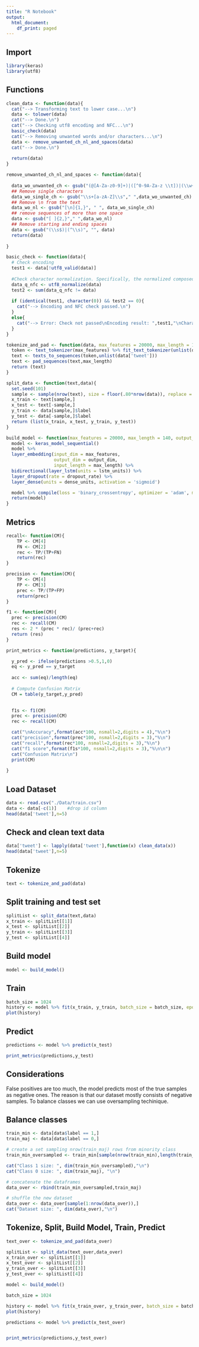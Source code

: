 ```yaml
---
title: "R Notebook"
output:
  html_document:
    df_print: paged
---
```


## Import
```r
library(keras)
library(utf8)
```

## Functions
```r


clean_data <- function(data){
  cat("--> Transforming text to lower case...\n")
  data <- tolower(data)
  cat("--> Done.\n")
  cat("--> Checking utf8 encoding and NFC...\n")
  basic_check(data)
  cat("--> Removing unwanted words and/or characters...\n")
  data <- remove_unwanted_ch_nl_and_spaces(data)
  cat("--> Done.\n")
  
  return(data)
}

remove_unwanted_ch_nl_and_spaces <- function(data){
  
  data_wo_unwanted_ch <- gsub("(@[A-Za-z0-9]+)|([^0-9A-Za-z \\t])|(\\w+:\\/\\/\\S+)|http.+?", " ",data)
  ## Remove single characters
  data_wo_single_ch <- gsub("\\s+[a-zA-Z]\\s"," ",data_wo_unwanted_ch)
  ## Remove \n from the text  
  data_wo_nl <- gsub("[\n]{1,}", " ", data_wo_single_ch)
  ## remove sequences of more than one space
  data <- gsub("[ ]{2,}"," ",data_wo_nl)
  ## Remove starting and ending spaces
  data <- gsub("(\\s$)|(^\\s)", "", data)
  return(data)
  
}

basic_check <- function(data){
  # Check encoding
  test1 <- data[!utf8_valid(data)]
  
  #Check character normalization. Specifically, the normalized composed form (NFC)
  data_q_nfc <- utf8_normalize(data)
  test2 <- sum(data_q_nfc != data)
  
  if (identical(test1, character(0)) && test2 == 0){
    cat("--> Encoding and NFC check passed.\n")
  }
  else{
    cat("--> Error: Check not passed\nEncoding result: ",test1,"\nCharacter normalization result: ",test2, "\n")
  }
}

tokenize_and_pad <- function(data, max_features = 20000, max_length = 140){
  token <- text_tokenizer(max_features) %>% fit_text_tokenizer(unlist(data['tweet']))
  text <- texts_to_sequences(token,unlist(data['tweet']))
  text <- pad_sequences(text,max_length) 
  return (text)
}

split_data <- function(text,data){
  set.seed(101)
  sample <- sample(nrow(text), size = floor(.80*nrow(data)), replace = F)
  x_train <- text[sample,]
  x_test <- text[-sample,]
  y_train <- data[sample,]$label
  y_test <- data[-sample,]$label
  return (list(x_train, x_test, y_train, y_test))
}

build_model <- function(max_features = 20000, max_length = 140, output_dim = 128, lstm_units = 64, dropout_rate = 0.5, dense_units = 1){
  model <- keras_model_sequential()
  model %>%
  layer_embedding(input_dim = max_features,
                  output_dim = output_dim,
                  input_length = max_length) %>%
  bidirectional(layer_lstm(units = lstm_units)) %>%
  layer_dropout(rate = dropout_rate) %>%
  layer_dense(units = dense_units, activation = 'sigmoid')

  model %>% compile(loss = 'binary_crossentropy', optimizer = 'adam', metrics = c('accuracy'))
  return(model)
}
```
## Metrics
```r

recall<- function(CM){
    TP <- CM[4]
    FN <- CM[2]
    rec <- TP/(TP+FN)
    return(rec)
}

precision <- function(CM){
    TP <- CM[4]
    FP <- CM[3]
    prec <- TP/(TP+FP)
    return(prec)
}

f1 <- function(CM){
  prec <- precision(CM)
  rec <- recall(CM)
  res <- 2 * (prec * rec)/ (prec+rec)
  return (res)
}

print_metrics <- function(predictions, y_target){

  y_pred <- ifelse(predictions >0.5,1,0)
  eq <- y_pred == y_target
  
  acc <- sum(eq)/length(eq)
  
  # Compute Confusion Matrix
  CM = table(y_target,y_pred)

  
  f1s <- f1(CM)
  prec <- precision(CM)
  rec <- recall(CM)

  cat("\nAccuracy",format(acc*100, nsmall=2,digits = 4),"%\n")
  cat("precision",format(prec*100, nsmall=2,digits = 3),"%\n")
  cat("recall",format(rec*100, nsmall=2,digits = 3),"%\n")
  cat("f1 score",format(f1s*100, nsmall=2,digits = 3),"%\n\n")
  cat("Confusion Matrix\n")
  print(CM)
  
}
```


## Load Dataset
```r
data <- read.csv("./Data/train.csv")
data <- data[-c(1)]    #drop id column
head(data['tweet'],n=5)
```

## Check and clean text data
```r
data['tweet'] <- lapply(data['tweet'],function(x) clean_data(x))
head(data['tweet'],n=5)
```

## Tokenize
```r
text <- tokenize_and_pad(data)
```

## Split training and test set
```r
splitList <- split_data(text,data)
x_train <- splitList[[1]]
x_test <- splitList[[2]]
y_train <- splitList[[3]]
y_test <- splitList[[4]]
```


## Build model
```r
model <- build_model()
```

## Train
```r
batch_size = 1024
history <- model %>% fit(x_train, y_train, batch_size = batch_size, epochs = 10, validation_split =0.2)
plot(history)
```

## Predict 
```r
predictions <- model %>% predict(x_test)

print_metrics(predictions,y_test)

```
## Considerations 
False positives are too much, the model predicts most of the true samples as negative ones. The reason is that our dataset mostly consists of negative samples. To balance classes we can use oversampling techinique.

## Balance classes

```r
train_min <- data[data$label == 1,]
train_maj <- data[data$label == 0,]

# create a set sampling nrow(train_maj) rows from minority class
train_min_oversampled <- train_min[sample(nrow(train_min),length(train_maj$label), replace = TRUE),]

cat("Class 1 size: ", dim(train_min_oversampled),"\n")
cat("Class 0 size: ", dim(train_maj), "\n")

# concatenate the dataframes
data_over <- rbind(train_min_oversampled,train_maj)

# shuffle the new dataset
data_over <- data_over[sample(1:nrow(data_over)),]
cat("Dataset size: ", dim(data_over),"\n")
```

## Tokenize, Split, Build Model, Train, Predict
```r
text_over <- tokenize_and_pad(data_over)

splitList <- split_data(text_over,data_over)
x_train_over <- splitList[[1]]
x_test_over <- splitList[[2]]
y_train_over <- splitList[[3]]
y_test_over <- splitList[[4]]

model <- build_model()

batch_size = 1024

history <- model %>% fit(x_train_over, y_train_over, batch_size = batch_size, epochs = 10, validation_split =0.2)
plot(history)

predictions <- model %>% predict(x_test_over)


print_metrics(predictions,y_test_over)


```


